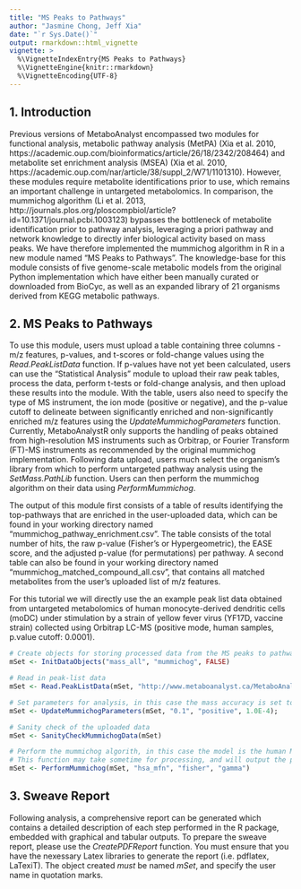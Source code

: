 ```yaml
---
title: "MS Peaks to Pathways"
author: "Jasmine Chong, Jeff Xia"
date: "`r Sys.Date()`"
output: rmarkdown::html_vignette
vignette: >
  %\VignetteIndexEntry{MS Peaks to Pathways}
  %\VignetteEngine{knitr::rmarkdown}
  %\VignetteEncoding{UTF-8}
---
```


## 1. Introduction

Previous versions of MetaboAnalyst encompassed two modules for functional analysis, metabolic pathway analysis (MetPA) (Xia et al. 2010, https://academic.oup.com/bioinformatics/article/26/18/2342/208464) and metabolite set enrichment analysis (MSEA) (Xia et al. 2010, https://academic.oup.com/nar/article/38/suppl_2/W71/1101310). However, these modules require metabolite identifications prior to use, which remains an important challenge in untargeted metabolomics. In comparison, the mummichog algorithm (Li et al. 2013, http://journals.plos.org/ploscompbiol/article?id=10.1371/journal.pcbi.1003123) bypasses the bottleneck of metabolite identification prior to pathway analysis, leveraging a priori pathway and network knowledge to directly infer biological activity based on mass peaks. We have therefore implemented the mummichog algorithm in R in a new module named “MS Peaks to Pathways”. The knowledge-base for this module consists of five genome-scale metabolic models from the original Python implementation which have either been manually curated or downloaded from BioCyc, as well as an expanded library of 21 organisms derived from KEGG metabolic pathways.

## 2. MS Peaks to Pathways

To use this module, users must upload a table containing three columns - m/z features, p-values, and t-scores or fold-change values using the *Read.PeakListData* function. If p-values have not yet been calculated, users can use the "Statistical Analysis" module to upload their raw peak tables, process the data, perform t-tests or fold-change analysis, and then upload these results into the module. With the table, users also need to specify the type of MS instrument, the ion mode (positive or negative), and the p-value cutoff to delineate between significantly enriched and non-significantly enriched m/z features using the *UpdateMummichogParameters* function. Currently, MetaboAnalystR only supports the handling of peaks obtained from high-resolution MS instruments such as Orbitrap, or Fourier Transform (FT)-MS instruments as recommended by the original mummichog implementation. Following data upload, users much select the organism’s library from which to perform untargeted pathway analysis using the *SetMass.PathLib* function. Users can then perform the mummichog algorithm on their data using *PerformMummichog*.

The output of this module first consists of a table of results identifying the top-pathways that are enriched in the user-uploaded data, which can be found in your working directory named "mummichog_pathway_enrichment.csv". The table consists of the total number of hits, the raw p-value (Fisher’s or Hypergeometric), the EASE score, and the adjusted p-value (for permutations) per pathway. A second table can also be found in your working directory named "mummichog_matched_compound_all.csv", that contains all matched metabolites from the user’s uploaded list of m/z features. 

For this tutorial we will directly use the an example peak list data obtained from untargeted metabolomics of human monocyte-derived dendritic cells (moDC) under stimulation by a strain of yellow fever virus (YF17D, vaccine strain) collected using Orbitrap LC-MS (positive mode, human samples, p.value cutoff: 0.0001).

```r
# Create objects for storing processed data from the MS peaks to pathways module
mSet <- InitDataObjects("mass_all", "mummichog", FALSE)

# Read in peak-list data
mSet <- Read.PeakListData(mSet, "http://www.metaboanalyst.ca/MetaboAnalyst/resources/data/mummichog_mzs.txt");

# Set parameters for analysis, in this case the mass accuracy is set to 3 ppm, the mode of the MS instrument is positive, and the p-value cut-off is 0.0001
mSet <- UpdateMummichogParameters(mSet, "0.1", "positive", 1.0E-4);

# Sanity check of the uploaded data
mSet <- SanityCheckMummichogData(mSet)

# Perform the mummichog algorith, in this case the model is the human MFN model, using Fisher's p-value and gamma-adjustment of p-
# This function may take sometime for processing, and will output the pathway-results and the compound matching tables in your working directory
mSet <- PerformMummichog(mSet, "hsa_mfn", "fisher", "gamma")

```

## 3. Sweave Report

Following analysis, a comprehensive report can be generated which contains a detailed description of each step performed in the R package, embedded with graphical and tabular outputs. To prepare the sweave report, please use the *CreatePDFReport* function. You must ensure that you have the nexessary Latex libraries to generate the report (i.e. pdflatex, LaTexiT). The object created *must* be named *mSet*, and specify the user name in quotation marks. 


